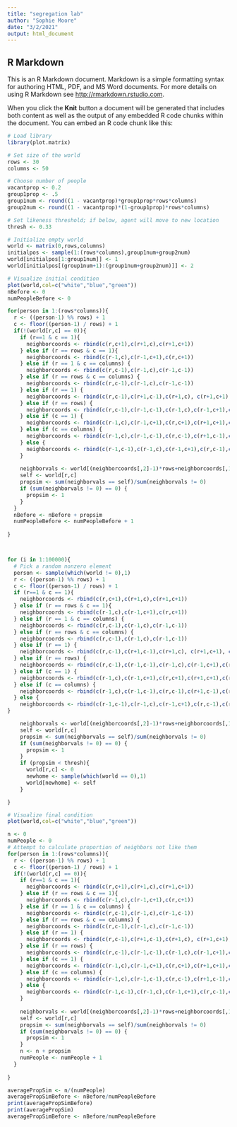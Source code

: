 ```yaml
---
title: "segregation lab"
author: "Sophie Moore"
date: "3/2/2021"
output: html_document
---
```


## R Markdown

This is an R Markdown document. Markdown is a simple formatting syntax for authoring HTML, PDF, and MS Word documents. For more details on using R Markdown see <http://rmarkdown.rstudio.com>.

When you click the **Knit** button a document will be generated that includes both content as well as the output of any embedded R code chunks within the document. You can embed an R code chunk like this:

``` r
# Load library
library(plot.matrix)

# Set size of the world
rows <- 30
columns <- 50

# Choose number of people
vacantprop <- 0.2
group1prop <- .5
group1num <- round((1 - vacantprop)*group1prop*rows*columns)
group2num <- round((1 - vacantprop)*(1-group1prop)*rows*columns)

# Set likeness threshold; if below, agent will move to new location
thresh <- 0.33

# Initialize empty world
world <- matrix(0,rows,columns)
initialpos <- sample(1:(rows*columns),group1num+group2num)
world[initialpos[1:group1num]] <- 1
world[initialpos[(group1num+1):(group1num+group2num)]] <- 2

# Visualize initial condition
plot(world,col=c("white","blue","green"))
nBefore <- 0
numPeopleBefore <- 0

for(person in 1:(rows*columns)){
  r <- ((person-1) %% rows) + 1
  c <- floor((person-1) / rows) + 1
  if(!(world[r,c] == 0)){
    if (r==1 & c == 1){
      neighborcoords <- rbind(c(r,c+1),c(r+1,c),c(r+1,c+1))
    } else if (r == rows & c == 1){
      neighborcoords <- rbind(c(r-1,c),c(r-1,c+1),c(r,c+1))
    } else if (r == 1 & c == columns) {
      neighborcoords <- rbind(c(r,c-1),c(r-1,c),c(r-1,c-1))
    } else if (r == rows & c == columns) {
      neighborcoords <- rbind(c(r,c-1),c(r-1,c),c(r-1,c-1))
    } else if (r == 1) {
      neighborcoords <- rbind(c(r,c-1),c(r+1,c-1),c(r+1,c), c(r+1,c+1), c(r,c+1))
    } else if (r == rows) {
      neighborcoords <- rbind(c(r,c-1),c(r-1,c-1),c(r-1,c),c(r-1,c+1),c(r,c+1))
    } else if (c == 1) {
      neighborcoords <- rbind(c(r-1,c),c(r-1,c+1),c(r,c+1),c(r+1,c+1),c(r+1,c))
    } else if (c == columns) {
      neighborcoords <- rbind(c(r-1,c),c(r-1,c-1),c(r,c-1),c(r+1,c-1),c(r+1,c))
    } else {
      neighborcoords <- rbind(c(r-1,c-1),c(r-1,c),c(r-1,c+1),c(r,c-1),c(r,c+1),c(r+1,c-1),c(r+1,c),c(r+1,c+1))
    }
    
    neighborvals <- world[(neighborcoords[,2]-1)*rows+neighborcoords[,1]]
    self <- world[r,c]
    propsim <- sum(neighborvals == self)/sum(neighborvals != 0)
    if (sum(neighborvals != 0) == 0) {
      propsim <- 1
    }
  }
  nBefore <- nBefore + propsim
  numPeopleBefore <- numPeopleBefore + 1
  
}



for (i in 1:100000){
  # Pick a random nonzero element
  person <- sample(which(world != 0),1)
  r <- ((person-1) %% rows) + 1
  c <- floor((person-1) / rows) + 1
  if (r==1 & c == 1){
    neighborcoords <- rbind(c(r,c+1),c(r+1,c),c(r+1,c+1))
  } else if (r == rows & c == 1){
    neighborcoords <- rbind(c(r-1,c),c(r-1,c+1),c(r,c+1))
  } else if (r == 1 & c == columns) {
    neighborcoords <- rbind(c(r,c-1),c(r-1,c),c(r-1,c-1))
  } else if (r == rows & c == columns) {
    neighborcoords <- rbind(c(r,c-1),c(r-1,c),c(r-1,c-1))
  } else if (r == 1) {
    neighborcoords <- rbind(c(r,c-1),c(r+1,c-1),c(r+1,c), c(r+1,c+1), c(r,c+1))
  } else if (r == rows) {
    neighborcoords <- rbind(c(r,c-1),c(r-1,c-1),c(r-1,c),c(r-1,c+1),c(r,c+1))
  } else if (c == 1) {
    neighborcoords <- rbind(c(r-1,c),c(r-1,c+1),c(r,c+1),c(r+1,c+1),c(r+1,c))
  } else if (c == columns) {
    neighborcoords <- rbind(c(r-1,c),c(r-1,c-1),c(r,c-1),c(r+1,c-1),c(r+1,c))
  } else {
    neighborcoords <- rbind(c(r-1,c-1),c(r-1,c),c(r-1,c+1),c(r,c-1),c(r,c+1),c(r+1,c-1),c(r+1,c),c(r+1,c+1))
}

    neighborvals <- world[(neighborcoords[,2]-1)*rows+neighborcoords[,1]]
    self <- world[r,c]
    propsim <- sum(neighborvals == self)/sum(neighborvals != 0)
    if (sum(neighborvals != 0) == 0) {
      propsim <- 1
    }
    if (propsim < thresh){
      world[r,c] <- 0
      newhome <- sample(which(world == 0),1)
      world[newhome] <- self
    }

}

# Visualize final condition
plot(world,col=c("white","blue","green"))

n <- 0
numPeople <- 0
# Attempt to calculate proportion of neighbors not like them
for(person in 1:(rows*columns)){
  r <- ((person-1) %% rows) + 1
  c <- floor((person-1) / rows) + 1
  if(!(world[r,c] == 0)){
    if (r==1 & c == 1){
      neighborcoords <- rbind(c(r,c+1),c(r+1,c),c(r+1,c+1))
    } else if (r == rows & c == 1){
      neighborcoords <- rbind(c(r-1,c),c(r-1,c+1),c(r,c+1))
    } else if (r == 1 & c == columns) {
      neighborcoords <- rbind(c(r,c-1),c(r-1,c),c(r-1,c-1))
    } else if (r == rows & c == columns) {
      neighborcoords <- rbind(c(r,c-1),c(r-1,c),c(r-1,c-1))
    } else if (r == 1) {
      neighborcoords <- rbind(c(r,c-1),c(r+1,c-1),c(r+1,c), c(r+1,c+1), c(r,c+1))
    } else if (r == rows) {
      neighborcoords <- rbind(c(r,c-1),c(r-1,c-1),c(r-1,c),c(r-1,c+1),c(r,c+1))
    } else if (c == 1) {
      neighborcoords <- rbind(c(r-1,c),c(r-1,c+1),c(r,c+1),c(r+1,c+1),c(r+1,c))
    } else if (c == columns) {
      neighborcoords <- rbind(c(r-1,c),c(r-1,c-1),c(r,c-1),c(r+1,c-1),c(r+1,c))
    } else {
      neighborcoords <- rbind(c(r-1,c-1),c(r-1,c),c(r-1,c+1),c(r,c-1),c(r,c+1),c(r+1,c-1),c(r+1,c),c(r+1,c+1))
    }
    
    neighborvals <- world[(neighborcoords[,2]-1)*rows+neighborcoords[,1]]
    self <- world[r,c]
    propsim <- sum(neighborvals == self)/sum(neighborvals != 0)
    if (sum(neighborvals != 0) == 0) {
      propsim <- 1
    }
    n <- n + propsim
    numPeople <- numPeople + 1
  }
  
}

averagePropSim <- n/(numPeople)
averagePropSimBefore <- nBefore/numPeopleBefore
print(averagePropSimBefore)
print(averagePropSim)
averagePropSimBefore <- nBefore/numPeopleBefore
```

